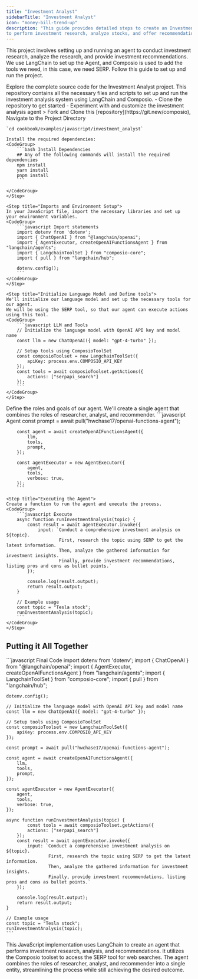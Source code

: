 ```yaml
---
title: "Investment Analyst"
sidebarTitle: "Investment Analyst"
icon: "money-bill-trend-up"
description: "This guide provides detailed steps to create an Investment Analyst Agent that leverages LangChain and Composio 
to perform investment research, analyze stocks, and offer recommendations based on user input"
---
```

This project involves setting up and running an agent to conduct investment research, analyze the research, and provide investment recommendations. We use LangChain to set up the Agent, and Composio is used to add the tools we need, in this case, we need SERP. Follow this guide to set up and run the project.

<Card color="#7bee0c" title="Investment Analyst GitHub Repository" icon="github" href="https://www.github.com/ComposioHQ/composio/blob/master/js/examples/docs-example/investment_analyst">
  Explore the complete source code for the Investment Analyst project. This repository contains all the necessary files and scripts to set up and run the investment analysis system using LangChain and Composio.
  <CardBody>
    - Clone the repository to get started
    - Experiment with and customize the investment analysis agent
  </CardBody>
</Card>

<Steps>
    <Step title="Project Setup">
    > Fork and Clone this [repository](https://git.new/composio), Navigate to the Project Directory 

    `cd cookbook/examples/javascript/investment_analyst`

    Install the required dependencies:
    <CodeGroup>
        ```bash Install Dependencies
        ## Any of the following commands will install the required dependencies
        npm install
        yarn install 
        pnpm install
        ```

    </CodeGroup>
    </Step>

    <Step title="Imports and Environment Setup">
    In your JavaScript file, import the necessary libraries and set up your environment variables.
    <CodeGroup>
        ```javascript Import statements
        import dotenv from 'dotenv';
        import { ChatOpenAI } from "@langchain/openai";
        import { AgentExecutor, createOpenAIFunctionsAgent } from "langchain/agents";
        import { LangchainToolSet } from "composio-core";
        import { pull } from "langchain/hub";

        dotenv.config();
        ```
    </CodeGroup>
    </Step>

    <Step title="Initialize Language Model and Define tools">
    We'll initialize our language model and set up the necessary tools for our agent.
    We will be using the SERP tool, so that our agent can execute actions using this tool.    
    <CodeGroup>
        ```javascript LLM and Tools
        // Initialize the language model with OpenAI API key and model name
        const llm = new ChatOpenAI({ model: "gpt-4-turbo" });

        // Setup tools using ComposioToolSet
        const composioToolset = new LangchainToolSet({
            apiKey: process.env.COMPOSIO_API_KEY
        });
        const tools = await composioToolset.getActions({
            actions: ["serpapi_search"]
        });
        ```
    </CodeGroup>
    </Step>

   <Step title="Defining the Agent">
   Define the roles and goals of our agent. We'll create a single agent that combines the roles of researcher, analyst, and recommender.
   <CodeGroup>
       ```javascript Agent
        const prompt = await pull("hwchase17/openai-functions-agent");
        
        const agent = await createOpenAIFunctionsAgent({
            llm,
            tools,
            prompt,
        });

        const agentExecutor = new AgentExecutor({
            agent,
            tools,
            verbose: true,
        });
        ```
   </CodeGroup>
   </Step>

    <Step title="Executing the Agent">
    Create a function to run the agent and execute the process.
    <CodeGroup>
        ```javascript Execute
        async function runInvestmentAnalysis(topic) {
            const result = await agentExecutor.invoke({
                input: `Conduct a comprehensive investment analysis on ${topic}. 
                        First, research the topic using SERP to get the latest information. 
                        Then, analyze the gathered information for investment insights. 
                        Finally, provide investment recommendations, listing pros and cons as bullet points.`
            });

            console.log(result.output);
            return result.output;
        }

        // Example usage
        const topic = "Tesla stock";
        runInvestmentAnalysis(topic);
        ```
    </CodeGroup>
    </Step>

</Steps>

## Putting it All Together
<CodeGroup>
    ```javascript Final Code
    import dotenv from 'dotenv';
    import { ChatOpenAI } from "@langchain/openai";
    import { AgentExecutor, createOpenAIFunctionsAgent } from "langchain/agents";
    import { LangchainToolSet } from "composio-core";
    import { pull } from "langchain/hub";

    dotenv.config();

    // Initialize the language model with OpenAI API key and model name
    const llm = new ChatOpenAI({ model: "gpt-4-turbo" });

    // Setup tools using ComposioToolSet
    const composioToolset = new LangchainToolSet({
        apiKey: process.env.COMPOSIO_API_KEY
    });

    const prompt = await pull("hwchase17/openai-functions-agent");
    
    const agent = await createOpenAIFunctionsAgent({
        llm,
        tools,
        prompt,
    });

    const agentExecutor = new AgentExecutor({
        agent,
        tools,
        verbose: true,
    });

    async function runInvestmentAnalysis(topic) {
            const tools = await composioToolset.getActions({
            actions: ["serpapi_search"]
        });
        const result = await agentExecutor.invoke({
            input: `Conduct a comprehensive investment analysis on ${topic}. 
                    First, research the topic using SERP to get the latest information. 
                    Then, analyze the gathered information for investment insights. 
                    Finally, provide investment recommendations, listing pros and cons as bullet points.`
        });

        console.log(result.output);
        return result.output;
    }

    // Example usage
    const topic = "Tesla stock";
    runInvestmentAnalysis(topic);
    ```
</CodeGroup>

This JavaScript implementation uses LangChain to create an agent that performs investment research, analysis, and recommendations. It utilizes the Composio toolset to access the SERP tool for web searches. The agent combines the roles of researcher, analyst, and recommender into a single entity, streamlining the process while still achieving the desired outcome.
